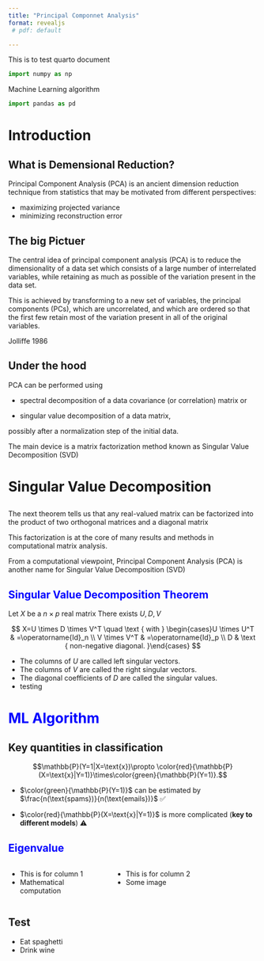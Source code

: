 ```yaml
---
title: "Principal Componnet Analysis"
format: revealjs
 # pdf: default

---
```


This is to test quarto document
```python
import numpy as np

```
Machine Learning algorithm
```python
import pandas as pd
```

# Introduction {background-color="#008080"}

## What is Demensional Reduction?

Principal Component Analysis (PCA) is an ancient dimension reduction technique from statistics that may be motivated from different perspectives:

- maximizing projected variance
- minimizing reconstruction error

## The big Pictuer 

The central idea of principal component analysis (PCA) is to reduce the dimensionality of a data set which consists of a large number of interrelated variables, while retaining as much as possible of the variation present in the data set.

This is achieved by transforming to a new set of variables, the principal components (PCs), which are uncorrelated, and which are ordered so that the first few retain most of the variation present in all of the original variables.

Jolliffe 1986

## Under the hood
:::{.incremental}
PCA can be performed using

- spectral decomposition of a data covariance (or correlation) matrix or

- singular value decomposition of a data matrix,

possibly after a normalization step of the initial data.

The main device is a matrix factorization method known as Singular Value Decomposition (SVD)
:::
# Singular Value Decomposition

## 

The next theorem tells us that any real-valued matrix can be factorized into the product of two orthogonal matrices and a diagonal matrix

This factorization is at the core of many results and methods in computational matrix analysis.

From a computational viewpoint, Principal Component Analysis (PCA) is another name for Singular Value Decomposition (SVD)

## <span style="color:blue;">Singular Value Decomposition Theorem</span># 

Let $X$ be a $n \times p$ real matrix
There exists $U, D, V$

::: {.callout-tip}
$$
X=U \times D \times V^T \quad \text { with } \begin{cases}U \times U^T & =\operatorname{Id}_n \\ V \times V^T & =\operatorname{Id}_p \\ D & \text { non-negative diagonal. }\end{cases}
$$
:::

- The columns of $U$ are called left singular vectors.
- The columns of $V$ are called the right singular vectors.
- The diagonal coefficients of $D$ are called the singular values.
- testing

# <span style="color:blue;">ML Algorithm</span># 

::: {.incremental}
::: {.callout-tip}
## Key quantities in classification
$$\mathbb{P}(Y=1|X=\text{x})\propto \color{red}{\mathbb{P}(X=\text{x}|Y=1)}\times\color{green}{\mathbb{P}(Y=1)}.$$

- $\color{green}{\mathbb{P}(Y=1)}$ can be estimated by $\frac{n(\text{spams})}{n(\text{emails})}$ ✅

- $\color{red}{\mathbb{P}(X=\text{x}|Y=1)}$ is more complicated (**key to different models**) ⚠️
:::
:::

## <span style="color:blue;">Eigenvalue</span># 
:::: {.columns}

::: {.column width="40%"}
- This is for column 1
- Mathematical computation
:::

::: {.column width="60%"}
- This is for column 2
- Some image 
:::

::::

## Test 

::: {.incremental}

- Eat spaghetti
- Drink wine

:::